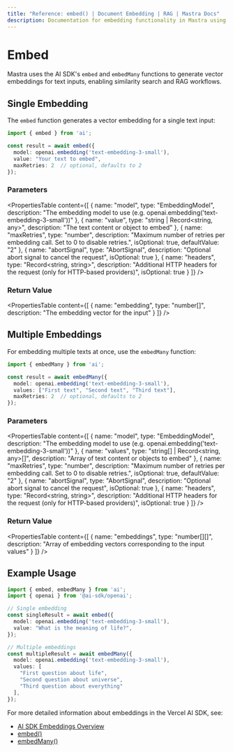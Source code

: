 ```yaml
---
title: "Reference: embed() | Document Embedding | RAG | Mastra Docs"
description: Documentation for embedding functionality in Mastra using the AI SDK.
---
```


# Embed

Mastra uses the AI SDK's `embed` and `embedMany` functions to generate vector embeddings for text inputs, enabling similarity search and RAG workflows.

## Single Embedding

The `embed` function generates a vector embedding for a single text input:

```typescript
import { embed } from 'ai';

const result = await embed({
  model: openai.embedding('text-embedding-3-small'),
  value: "Your text to embed",
  maxRetries: 2  // optional, defaults to 2
});
```

### Parameters

<PropertiesTable
  content={[
    {
      name: "model",
      type: "EmbeddingModel",
      description: "The embedding model to use (e.g. openai.embedding('text-embedding-3-small'))"
    },
    {
      name: "value",
      type: "string | Record<string, any>",
      description: "The text content or object to embed"
    },
    {
      name: "maxRetries",
      type: "number",
      description: "Maximum number of retries per embedding call. Set to 0 to disable retries.",
      isOptional: true,
      defaultValue: "2"
    },
    {
      name: "abortSignal",
      type: "AbortSignal",
      description: "Optional abort signal to cancel the request",
      isOptional: true
    },
    {
      name: "headers",
      type: "Record<string, string>",
      description: "Additional HTTP headers for the request (only for HTTP-based providers)",
      isOptional: true
    }
  ]}
/>

### Return Value

<PropertiesTable
  content={[
    {
      name: "embedding",
      type: "number[]",
      description: "The embedding vector for the input"
    }
  ]}
/>

## Multiple Embeddings

For embedding multiple texts at once, use the `embedMany` function:

```typescript
import { embedMany } from 'ai';

const result = await embedMany({
  model: openai.embedding('text-embedding-3-small'),
  values: ["First text", "Second text", "Third text"],
  maxRetries: 2  // optional, defaults to 2
});
```

### Parameters

<PropertiesTable
  content={[
    {
      name: "model",
      type: "EmbeddingModel",
      description: "The embedding model to use (e.g. openai.embedding('text-embedding-3-small'))"
    },
    {
      name: "values",
      type: "string[] | Record<string, any>[]",
      description: "Array of text content or objects to embed"
    },
    {
      name: "maxRetries",
      type: "number",
      description: "Maximum number of retries per embedding call. Set to 0 to disable retries.",
      isOptional: true,
      defaultValue: "2"
    },
    {
      name: "abortSignal",
      type: "AbortSignal",
      description: "Optional abort signal to cancel the request",
      isOptional: true
    },
    {
      name: "headers",
      type: "Record<string, string>",
      description: "Additional HTTP headers for the request (only for HTTP-based providers)",
      isOptional: true
    }
  ]}
/>

### Return Value

<PropertiesTable
  content={[
    {
      name: "embeddings",
      type: "number[][]",
      description: "Array of embedding vectors corresponding to the input values"
    }
  ]}
/>

## Example Usage

```typescript
import { embed, embedMany } from 'ai';
import { openai } from '@ai-sdk/openai';

// Single embedding
const singleResult = await embed({
  model: openai.embedding('text-embedding-3-small'),
  value: "What is the meaning of life?",
});

// Multiple embeddings
const multipleResult = await embedMany({
  model: openai.embedding('text-embedding-3-small'),
  values: [
    "First question about life",
    "Second question about universe",
    "Third question about everything"
  ],
});
```

For more detailed information about embeddings in the Vercel AI SDK, see:
- [AI SDK Embeddings Overview](https://sdk.vercel.ai/docs/ai-sdk-core/embeddings)
- [embed()](https://sdk.vercel.ai/docs/reference/ai-sdk-core/embed)
- [embedMany()](https://sdk.vercel.ai/docs/reference/ai-sdk-core/embed-many)
